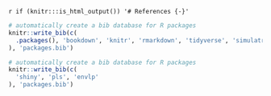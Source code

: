 `r if (knitr:::is_html_output()) '# References {-}'`

```r
# automatically create a bib database for R packages
knitr::write_bib(c(
  .packages(), 'bookdown', 'knitr', 'rmarkdown', 'tidyverse', 'simulatr'
), 'packages.bib')
```

```r
# automatically create a bib database for R packages
knitr::write_bib(c(
  'shiny', 'pls', 'envlp'
), 'packages.bib')
```
